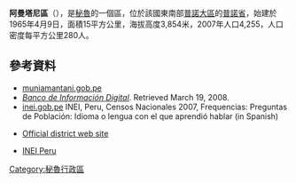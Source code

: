'''阿曼塔尼區'''（{{lang-es|Distrito de Amantaní}}），是[[秘魯|秘魯]]的一個區，位於該國東南部[[普諾大區|普諾大區]]的[[普諾省|普諾省]]，始建於1965年4月9日，面積15平方公里，海拔高度3,854米，2007年人口4,255，人口密度每平方公里280人。

==參考資料==
*[http://www.muniamantani.gob.pe muniamantani.gob.pe]{{dead link|date=十一月 2017 |bot=InternetArchiveBot }}
*''[https://web.archive.org/web/20080423164200/http://desa.inei.gob.pe/mapas/bid/ Banco de Información Digital]''. Retrieved March 19, 2008.
*[https://web.archive.org/web/20130127005551/http://iinei.inei.gob.pe/iinei/RedatamCpv2007.asp?id=ResultadosCensales%3Fori%3DC inei.gob.pe] INEI, Peru, Censos Nacionales 2007, Frequencias: Preguntas de Población: Idioma o lengua con el que aprendió hablar (in Spanish)
* {{es icon}} [http://www.muniamantani.gob.pe Official district web site]{{dead link|date=十一月 2017 |bot=InternetArchiveBot }}
* {{es icon}} [https://web.archive.org/web/20120124063934/http://proyectos.inei.gob.pe/mapas/bid/ INEI Peru]

{{coord|15|39|51|S|69|42|36|W|_source:dewiki|display=title}}

{{Peru-geo-stub}}
[[Category:秘魯行政區|Category:秘魯行政區]]